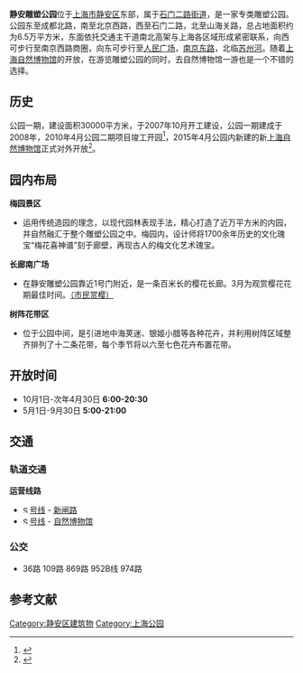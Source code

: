 '''静安雕塑公园'''位于[[上海市|上海市]][[静安区|静安区]]东部，属于[[石门二路街道|石门二路街道]]，是一家专类雕塑公园。公园东至成都北路，南至北京西路，西至石门二路，北至山海关路，总占地面积约为6.5万平方米，东面依托交通主干道南北高架与上海各区域形成紧密联系，向西可步行至南京西路商圈，向东可步行至[[人民广场|人民广场]]，[[南京东路|南京东路]]，北临[[苏州河|苏州河]]。随着[[上海自然博物馆|上海自然博物馆]]的开放，在游览雕塑公园的同时，去自然博物馆一游也是一个不错的选择。


==历史==
公园一期，建设面积30000平方米，于2007年10月开工建设，公园一期建成于2008年，2010年4月公园二期项目竣工开园<ref>{{cite news|author1=张谷微|title=静安雕塑公园二期明开园迎客|url=http://www.news365.com.cn/wxpd/sh/ja/201004/t20100428_2690272.htm|accessdate=2015-12-06|publisher=新闻晨报|date=2010-04-28|deadurl=yes|archiveurl=https://web.archive.org/web/20111107172615/http://news365.com.cn/wxpd/sh/ja/201004/t20100428_2690272.htm|archivedate=2011-11-07}}</ref>，2015年4月公园内新建的新[[上海自然博物馆|上海自然博物馆]]正式对外开放<ref>{{cite news|author1=陈诗悦|title=上海自然博物馆口碑爆棚 全方位解密如何造成|url=http://sh.eastday.com/m/20150419/u1ai8675192.html|accessdate=2015-12-06|publisher=东方网|date=2015-04-19|archive-date=2016-09-05|archive-url=https://web.archive.org/web/20160905061516/http://sh.eastday.com/m/20150419/u1ai8675192.html|dead-url=no}}</ref>。

==园内布局==

'''梅园景区'''
* 运用传统造园的理念，以现代园林表现手法，精心打造了近万平方米的内园，并自然融汇于整个雕塑公园之中。梅园内，设计师将1700余年历史的文化瑰宝“梅花喜神谱”刻于廊壁，再现古人的梅文化艺术瑰宝。

'''长廊南广场'''
* 在静安雕塑公园靠近1号门附近，是一条百米长的樱花长廊。3月为观赏樱花花期最佳时间。[http://slide.sh.sina.com.cn/slide_19_63553_559129.html#p=1 （市民赏樱）]{{Wayback|url=http://slide.sh.sina.com.cn/slide_19_63553_559129.html#p=1 |date=20191128085114 }}
 
'''树阵花带区'''
* 位于公园中间，是引进地中海荚迷、银姬小腊等各种花卉，并利用树阵区域整齐排列了十二条花带，每个季节将以六至七色花卉布置花带。

==开放时间==
* 10月1日-次年4月30日 '''6:00-20:30'''
* 5月1日-9月30日  '''5:00-21:00'''

==交通==

===轨道交通===

'''运营线路'''
* [[File:SML1.svg|12px]][[上海地铁1号线|号线]] - [[新闸路站|新闸路]]
* [[File:SML13.svg|12px]][[上海地铁13号线|号线]] - [[自然博物馆站|自然博物馆]]

===公交===
* 36路 109路 869路 952B线 974路

== 参考文献 ==
{{commonscat|Jing'an Sculptures Park}}
{{reflist}}

{{上海公园}}
[[Category:静安区建筑物|Category:静安区建筑物]]
[[Category:上海公园|Category:上海公园]]